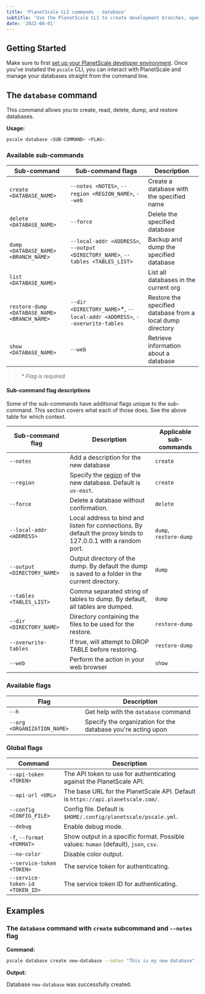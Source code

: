 ```yaml
---
title: 'PlanetScale CLI commands - database'
subtitle: 'Use the PlanetScale CLI to create development branches, open deploy requests, and make non-blocking schema changes directly from your terminal.'
date: '2022-08-01'
---
```


## Getting Started

Make sure to first [set up your PlanetScale developer environment](/docs/concepts/planetscale-environment-setup). Once you've installed the `pscale` CLI, you can interact with PlanetScale and manage your databases straight from the command line.

## The `database` command

This command allows you to create, read, delete, dump, and restore databases.

**Usage:**

```bash
pscale database <SUB-COMMAND> <FLAG>
```

### Available sub-commands

| **Sub-command** | **Sub-command flags** | **Description**        |
| --------------- | --------------------- | ---------------------- |
| `create <DATABASE_NAME>` | `--notes <NOTES>`, `--region <REGION_NAME>`, `--web` | Create a database with the specified name |
| `delete <DATABASE_NAME>` | `--force` | Delete the specified database |
| `dump <DATABASE_NAME> <BRANCH_NAME>` | `--local-addr <ADDRESS>`, `--output <DIRECTORY_NAME>`, `--tables <TABLES_LIST>` | Backup and dump the specified database |
| `list <DATABASE_NAME>` |  | List all databases in the current org |
| `restore-dump <DATABASE_NAME> <BRANCH_NAME>` | `--dir <DIRECTORY_NAME>`*, `--local-addr <ADDRESS>`, `--overwrite-tables` | Restore the specified database from a local dump directory |
| `show <DATABASE_NAME>` | `--web` | Retrieve information about a database |

> \* _Flag is required_

#### Sub-command flag descriptions

Some of the sub-commands have additional flags unique to the sub-command. This section covers what each of those does. See the above table for which context.

| **Sub-command flag** | **Description** | **Applicable sub-commands**
| -------- | -------- | --------------------------------------- |
| `--notes` | Add a description for the new database | `create` |
| `--region` | Specify the [region](/docs/concepts/regions) of the new database. Default is `us-east`. | `create` |
| `--force` | Delete a database without confirmation. | `delete` |
| `--local-addr <ADDRESS>` | Local address to bind and listen for connections. By default the proxy binds to 127.0.0.1 with a random port. | `dump`, `restore-dump` |
| `--output <DIRECTORY_NAME>` | Output directory of the dump. By default the dump is saved to a folder in the current directory. | `dump` |
| `--tables <TABLES_LIST>` | Comma separated string of tables to dump. By default, all tables are dumped.| `dump` |
| `--dir <DIRECTORY_NAME>` | Directory containing the files to be used for the restore. | `restore-dump` |
| `--overwrite-tables` | If true, will attempt to DROP TABLE before restoring. | `restore-dump` |
| `--web` | Perform the action in your web browser | `show` |

### Available flags

| **Flag** | **Description**        |
| -------- | --------------------------------------- |
| `--h` | Get help with the `database` command |
| `--org <ORGANIZATION_NAME>` | Specify the organization for the database you're acting upon |

### Global flags

| **Command** | **Description**        |
| -------- | --------------------------------------- |
| `--api-token <TOKEN>` | The API token to use for authenticating against the PlanetScale API. |
| `--api-url <URL>` | The base URL for the PlanetScale API. Default is `https://api.planetscale.com/`. |
| `--config <CONFIG_FILE>` | Config file. Default is `$HOME/.config/planetscale/pscale.yml`. |
| `--debug` | Enable debug mode. |
| `-f`, `--format <FORMAT>` | Show output in a specific format. Possible values: `human` (default), `json`, `csv`. |
| `--no-color` | Disable color output. |
| `--service-token <TOKEN>` | The service token for authenticating. |
| `--service-token-id <TOKEN_ID>` | The service token ID for authenticating. |

## Examples

### The `database` command with `create` subcommand and `--notes` flag

**Command:**

```bash
pscale database create new-database --notes "This is my new database" --region <REGION_NAME>
```

**Output:**

Database `new-database` was successfully created.
